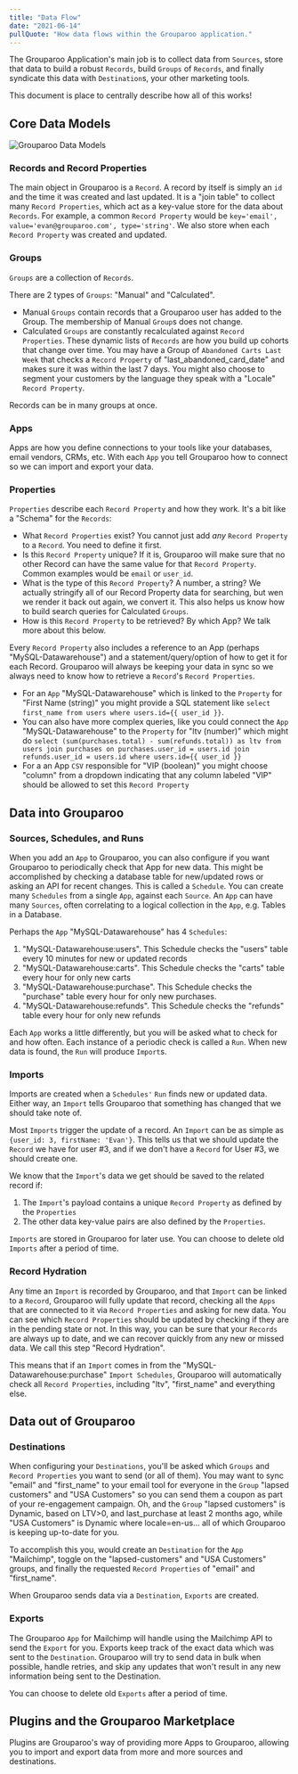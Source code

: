 ```yaml
---
title: "Data Flow"
date: "2021-06-14"
pullQuote: "How data flows within the Grouparoo application."
---
```


The Grouparoo Application's main job is to collect data from `Sources`, store that data to build a robust `Records`, build `Groups` of `Records`, and finally syndicate this data with `Destination`s, your other marketing tools.

This document is place to centrally describe how all of this works!

## Core Data Models

<Image
  centered
  source="Grouparoo Data Models"
  alt="Grouparoo Data Models"
  src="https://docs.google.com/drawings/d/e/2PACX-1vTUnMHODdlKe0IN_QZtM7aF5sIo4USVjRcKsyueU1khYQAIMo7GbqVW3ta06Z8ay98waNcGxWTgPp_G/pub?w=1440&h=1080"
  width={820}
  height={618}
/>

### Records and Record Properties

The main object in Grouparoo is a `Record`. A record by itself is simply an `id` and the time it was created and last updated. It is a "join table" to collect many `Record Properties`, which act as a key-value store for the data about `Records`. For example, a common `Record Property` would be `key='email', value='evan@grouparoo.com', type='string'`. We also store when each `Record Property` was created and updated.

### Groups

`Groups` are a collection of `Records`.

There are 2 types of `Groups`: "Manual" and "Calculated".

- Manual `Groups` contain records that a Grouparoo user has added to the Group. The membership of Manual `Group`s does not change.
- Calculated `Groups` are constantly recalculated against `Record Properties`. These dynamic lists of `Records` are how you build up cohorts that change over time. You may have a Group of `Abandoned Carts Last Week` that checks a `Record Property` of "last_abandoned_card_date" and makes sure it was within the last 7 days. You might also choose to segment your customers by the language they speak with a "Locale" `Record Property`.

Records can be in many groups at once.

### Apps

Apps are how you define connections to your tools like your databases, email vendors, CRMs, etc. With each `App` you tell Grouparoo how to connect so we can import and export your data.

### Properties

`Properties` describe each `Record Property` and how they work. It's a bit like a "Schema" for the `Records`:

- What `Record Properties` exist? You cannot just add _any_ `Record Property` to a `Record`. You need to define it first.
- Is this `Record Property` unique? If it is, Grouparoo will make sure that no other Record can have the same value for that `Record Property`. Common examples would be `email` or `user_id`.
- What is the type of this `Record Property`? A number, a string? We actually stringify all of our Record Property data for searching, but wen we render it back out again, we convert it. This also helps us know how to build search queries for Calculated `Groups`.
- How is this `Record Property` to be retrieved? By which App? We talk more about this below.

Every `Record Property` also includes a reference to an App (perhaps "MySQL-Datawarehouse") and a statement/query/option of how to get it for each Record. Grouparoo will always be keeping your data in sync so we always need to know how to retrieve a `Record`'s `Record Properties`.

- For an `App` "MySQL-Datawarehouse" which is linked to the `Property` for "First Name (string)" you might provide a SQL statement like `select first_name from users where users.id={{ user_id }}`.
- You can also have more complex queries, like you could connect the `App` "MySQL-Datawarehouse" to the `Property` for "ltv (number)" which might do `select (sum(purchases.total) - sum(refunds.total)) as ltv from users join purchases on purchases.user_id = users.id join refunds.user_id = users.id where users.id={{ user_id }}`
- For a an App `CSV` responsible for "VIP (boolean)" you might choose "column" from a dropdown indicating that any column labeled "VIP" should be allowed to set this `Record Property`

## Data into Grouparoo

### Sources, Schedules, and Runs

When you add an `App` to Grouparoo, you can also configure if you want Grouparoo to periodically check that App for new data. This might be accomplished by checking a database table for new/updated rows or asking an API for recent changes. This is called a `Schedule`. You can create many `Schedules` from a single `App`, against each `Source`. An `App` can have many `Sources`, often correlating to a logical collection in the `App`, e.g. Tables in a Database.

Perhaps the `App` "MySQL-Datawarehouse" has 4 `Schedules`:

1. "MySQL-Datawarehouse:users". This Schedule checks the "users" table every 10 minutes for new or updated records
2. "MySQL-Datawarehouse:carts". This Schedule checks the "carts" table every hour for only new carts
3. "MySQL-Datawarehouse:purchase". This Schedule checks the "purchase" table every hour for only new purchases.
4. "MySQL-Datawarehouse:refunds". This Schedule checks the "refunds" table every hour for only new refunds

Each `App` works a little differently, but you will be asked what to check for and how often. Each instance of a periodic check is called a `Run`. When new data is found, the `Run` will produce `Import`s.

### Imports

Imports are created when a `Schedules'` `Run` finds new or updated data. Either way, an `Import` tells Grouparoo that something has changed that we should take note of.

Most `Imports` trigger the update of a record. An `Import` can be as simple as `{user_id: 3, firstName: 'Evan'}`. This tells us that we should update the `Record` we have for user #3, and if we don't have a `Record` for User #3, we should create one.

We know that the `Import`'s data we get should be saved to the related record if:

1. The `Import`'s payload contains a unique `Record Property` as defined by the `Properties`
2. The other data key-value pairs are also defined by the `Properties`.

`Imports` are stored in Grouparoo for later use. You can choose to delete old `Imports` after a period of time.

### Record Hydration

Any time an `Import` is recorded by Grouparoo, and that `Import` can be linked to a `Record`, Grouparoo will fully update that record, checking all the `Apps` that are connected to it via `Record Properties` and asking for new data. You can see which `Record Properties` should be updated by checking if they are in the pending state or not. In this way, you can be sure that your `Records` are always up to date, and we can recover quickly from any new or missed data. We call this step "Record Hydration".

This means that if an `Import` comes in from the "MySQL-Datawarehouse:purchase" `Import Schedules`, Grouparoo will automatically check all `Record Properties`, including "ltv", "first_name" and everything else.

## Data out of Grouparoo

### Destinations

When configuring your `Destinations`, you'll be asked which `Groups` and `Record Properties` you want to send (or all of them). You may want to sync "email" and "first_name" to your email tool for everyone in the `Group` "lapsed customers" and "USA Customers" so you can send them a coupon as part of your re-engagement campaign. Oh, and the `Group` "lapsed customers" is Dynamic, based on LTV>0, and last_purchase at least 2 months ago, while "USA Customers" is Dynamic where locale=en-us... all of which Grouparoo is keeping up-to-date for you.

To accomplish this you, would create an `Destination` for the `App` "Mailchimp", toggle on the "lapsed-customers" and "USA Customers" groups, and finally the requested `Record Properties` of "email" and "first_name".

When Grouparoo sends data via a `Destination`, `Exports` are created.

### Exports

The Grouparoo `App` for Mailchimp will handle using the Mailchimp API to send the `Export` for you. Exports keep track of the exact data which was sent to the `Destination`. Grouparoo will try to send data in bulk when possible, handle retries, and skip any updates that won't result in any new information being sent to the Destination.

You can choose to delete old `Exports` after a period of time.

## Plugins and the Grouparoo Marketplace

Plugins are Grouparoo's way of providing more Apps to Grouparoo, allowing you to import and export data from more and more sources and destinations.
